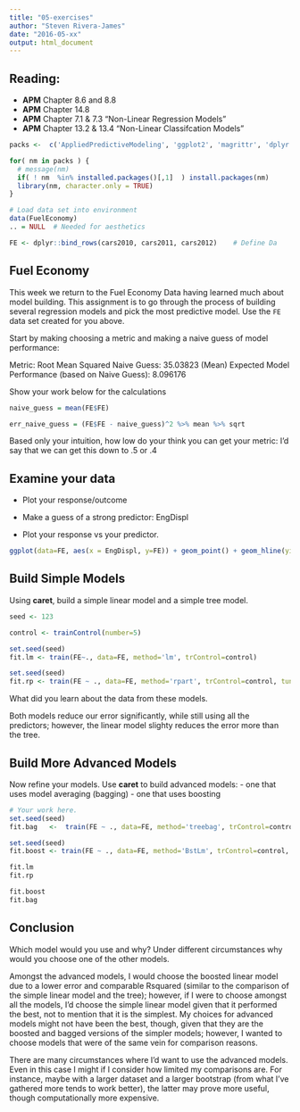 ---
title: "05-exercises"
author: "Steven Rivera-James"
date: "2016-05-xx"
output: html_document
---

## Reading:
- **APM** Chapter 8.6 and 8.8 
- **APM** Chapter 14.8 
- **APM** Chapter 7.1 & 7.3 "Non-Linear Regression Models"
- **APM** Chapter 13.2 & 13.4 "Non-Linear Classifcation Models"


```{r,echo=FALSE}

packs <-  c('AppliedPredictiveModeling', 'ggplot2', 'magrittr', 'dplyr', 'caret', 'ipred', 'bst')

for( nm in packs ) { 
  # message(nm)
  if( ! nm  %in% installed.packages()[,1]  ) install.packages(nm)
  library(nm, character.only = TRUE)
}

# Load data set into environment
data(FuelEconomy)
.. = NULL  # Needed for aesthetics 

FE <- dplyr::bind_rows(cars2010, cars2011, cars2012)    # Define Da

```

## Fuel Economy 


This week we return to the Fuel Economy Data having learned much about model building. This assignment is to go through the process of building several regression models and pick the most predictive model. Use the `FE` data set created for you above.


Start by making choosing a metric and making a naive guess of model performance: 

Metric: Root Mean Squared
Naive Guess: 35.03823 (Mean)
Expected Model Performance (based on Naive Guess): 8.096176

Show your work below for the calculations

```{r} 

  
naive_guess = mean(FE$FE)

err_naive_guess = (FE$FE - naive_guess)^2 %>% mean %>% sqrt

```


Based only your intuition, how low do your think you can get your metric: I'd say that we can get this down to .5 or .4 


## Examine your data

 * Plot your response/outcome 

 * Make a guess of a strong predictor: EngDispl 
 * Plot your response vs your predictor. 

```{r}

ggplot(data=FE, aes(x = EngDispl, y=FE)) + geom_point() + geom_hline(yintercept=naive_guess, color='red')

```



## Build Simple Models

Using **caret**, build a simple linear model and a simple tree model. 

```{r}
seed <- 123

control <- trainControl(number=5)

set.seed(seed)
fit.lm <- train(FE~., data=FE, method='lm', trControl=control)

set.seed(seed)
fit.rp <- train(FE ~ ., data=FE, method='rpart', trControl=control, tuneLength=20)

```


What did you learn about the data from these models.

Both models reduce our error significantly, while still using all the predictors; however, the linear model slighty reduces the error more than the tree.

## Build More Advanced Models

Now refine your models. Use **caret** to build advanced models:
- one that uses model averaging (bagging) 
- one that uses boosting 

```{r}

# Your work here.
set.seed(seed)
fit.bag   <-  train(FE ~ ., data=FE, method='treebag', trControl=control)

set.seed(seed)
fit.boost <- train(FE ~ ., data=FE, method='BstLm', trControl=control, tuneLength=20)

fit.lm
fit.rp

fit.boost
fit.bag

```


## Conclusion 

Which model would you use and why?  Under different circumstances why would you choose one of the other models.

Amongst the advanced models, I would choose the boosted linear model due to a lower error and comparable Rsquared (similar to the comparison of the simple linear model and the tree); however, if I were to choose amongst all the models, I'd choose the simple linear model given that it performed the best, not to mention that it is the simplest. My choices for advanced models might not have been the best, though, given that they are the boosted and bagged versions of the simpler models; however, I wanted to choose models that were of the same vein for comparison reasons. 

There are many circumstances where I'd want to use the advanced models. Even in this case I might if I consider how limited my comparisons are. For instance, maybe with a larger dataset and a larger bootstrap (from what I've gathered more tends to work better), the latter may prove more useful, though computationally more expensive.

